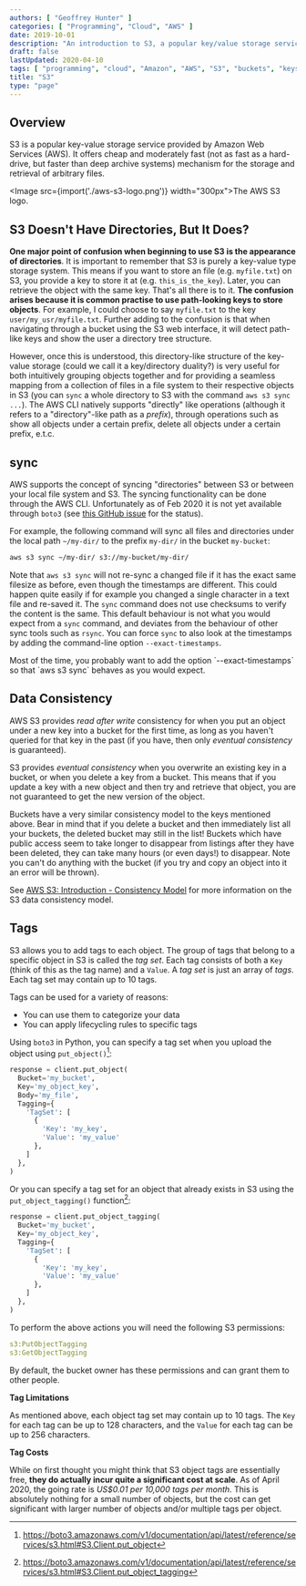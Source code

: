```yaml
---
authors: [ "Geoffrey Hunter" ]
categories: [ "Programming", "Cloud", "AWS" ]
date: 2019-10-01
description: "An introduction to S3, a popular key/value storage service provided by AWS."
draft: false
lastUpdated: 2020-04-10
tags: [ "programming", "cloud", "Amazon", "AWS", "S3", "buckets", "keys", "objects", "systems", "Amazon Web Services", "sync", "timestamps", "directories", "storage", "boto", "boto3", "CLI", "data consistency", "read-after-write", "eventual consistency", "tags", "tag set" ]
title: "S3"
type: "page"
---
```



## Overview

S3 is a popular key-value storage service provided by Amazon Web Services (AWS). It offers cheap and moderately fast (not as fast as a hard-drive, but faster than deep archive systems) mechanism for the storage and retrieval of arbitrary files.

<Image src={import('./aws-s3-logo.png')} width="300px">The AWS S3 logo.</Image>

## S3 Doesn't Have Directories, But It Does?

**One major point of confusion when beginning to use S3 is the appearance of directories**. It is important to remember that S3 is purely a key-value type storage system. This means if you want to store an file (e.g. `myfile.txt`) on S3, you provide a key to store it at (e.g. `this_is_the_key`). Later, you can retrieve the object with the same key. That's all there is to it. **The confusion arises because it is common practise to use path-looking keys to store objects**. For example, I could choose to say `myfile.txt` to the key `user/my_usr/myfile.txt`. Further adding to the confusion is that when navigating through a bucket using the S3 web interface, it will detect path-like keys and show the user a directory tree structure.

However, once this is understood, this directory-like structure of the key-value storage (could we call it a key/directory duality?) is very useful for both intuitively grouping objects together and for providing a seamless mapping from a collection of files in a file system to their respective objects in S3 (you can `sync` a whole directory to S3 with the command `aws s3 sync ...`). The AWS CLI natively supports "directly" like operations (although it refers to a "directory"-like path as a _prefix_), through operations such as show all objects under a certain prefix, delete all objects under a certain prefix, e.t.c.

## sync

AWS supports the concept of syncing "directories" between S3 or between your local file system and S3. The syncing functionality can be done through the AWS CLI. Unfortunately as of Feb 2020 it is not yet available through `boto3` (see [this GitHub issue](https://github.com/boto/boto/issues/3343) for the status).

For example, the following command will sync all files and directories under the local path `~/my-dir/` to the prefix `my-dir/` in the bucket `my-bucket`:

```bash
aws s3 sync ~/my-dir/ s3://my-bucket/my-dir/
```

Note that `aws s3 sync` will not re-sync a changed file if it has the exact same filesize as before, even though the timestamps are different. This could happen quite easily if for example you changed a single character in a text file and re-saved it. The `sync` command does not use checksums to verify the content is the same. This default behaviour is not what you would expect from a `sync` command, and deviates from the behaviour of other sync tools such as `rsync`. You can force `sync` to also look at the timestamps by adding the command-line option `--exact-timestamps`. 

<Aside type="caution">
Most of the time, you probably want to add the option `--exact-timestamps` so that `aws s3 sync` behaves as you would expect. 
</Aside>

## Data Consistency

AWS S3 provides _read after write_ consistency for when you put an object under a new key into a bucket for the first time, as long as you haven't queried for that key in the past (if you have, then only _eventual consistency_ is guaranteed).

S3 provides _eventual consistency_ when you overwrite an existing key in a bucket, or when you delete a key from a bucket. This means that if you update a key with a new object and then try and retrieve that object, you are not guaranteed to get the new version of the object.

Buckets have a very similar consistency model to the keys mentioned above. Bear in mind that if you delete a bucket and then immediately list all your buckets, the deleted bucket may still in the list! Buckets which have public access seem to take longer to disappear from listings after they have been deleted, they can take many hours (or even days!) to disappear. Note you can't do anything with the bucket (if you try and copy an object into it an error will be thrown).

See [AWS S3: Introduction - Consistency Model](https://docs.aws.amazon.com/AmazonS3/latest/dev/Introduction.html#ConsistencyModel) for more information on the S3 data consistency model.

## Tags

S3 allows you to add tags to each object. The group of tags that belong to a specific object in S3 is called the _tag set_. Each tag consists of both a `Key` (think of this as the tag name) and a `Value`. A _tag set_ is just an array of _tags_. Each tag set may contain up to 10 tags.

Tags can be used for a variety of reasons:

* You can use them to categorize your data
* You can apply lifecycling rules to specific tags

Using `boto3` in Python, you can specify a tag set when you upload the object using `put_object()`[^boto3-s3-client-put-object]:

```python
response = client.put_object(
  Bucket='my_bucket',
  Key='my_object_key',
  Body='my_file',
  Tagging={
    'TagSet': [
      {
        'Key': 'my_key',
        'Value': 'my_value'
      },
    ]
  },
)
```

Or you can specify a tag set for an object that already exists in S3 using the `put_object_tagging()` function[^boto3-s3-client-put-object-tagging]:

```python
response = client.put_object_tagging(
  Bucket='my_bucket',
  Key='my_object_key',
  Tagging={
    'TagSet': [
      {
        'Key': 'my_key',
        'Value': 'my_value'
      },
    ]
  },
)
```

To perform the above actions you will need the following S3 permissions:

```yaml
s3:PutObjectTagging
s3:GetObjectTagging
```

By default, the bucket owner has these permissions and can grant them to other people.

**Tag Limitations**

As mentioned above, each object tag set may contain up to 10 tags. The `Key` for each tag can be up to 128 characters, and the `Value` for each tag can be up to 256 characters. 

**Tag Costs**

While on first thought you might think that S3 object tags are essentially free, **they do actually incur quite a significant cost at scale**. As of April 2020, the going rate is _US$0.01 per 10,000 tags per month_. This is absolutely nothing for a small number of objects, but the cost can get significant with larger number of objects and/or multiple tags per object.


[^boto3-s3-client-put-object]: https://boto3.amazonaws.com/v1/documentation/api/latest/reference/services/s3.html#S3.Client.put_object
[^boto3-s3-client-put-object-tagging]: https://boto3.amazonaws.com/v1/documentation/api/latest/reference/services/s3.html#S3.Client.put_object_tagging